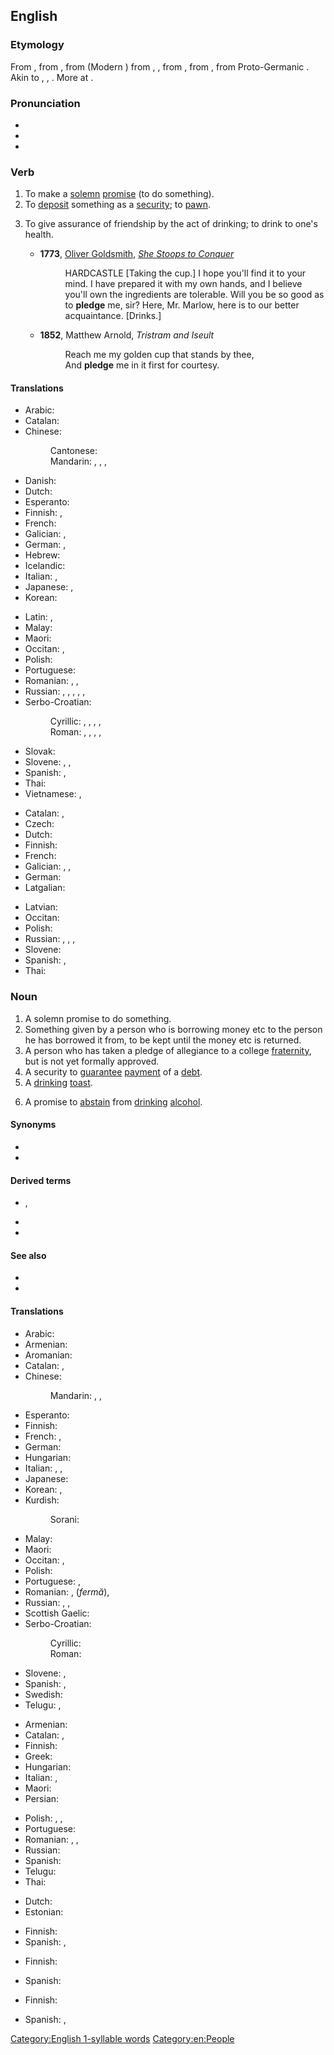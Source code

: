 ==English==
{{slim-wikipedia}}

===Etymology===
From {{etyl|enm|en}} {{m|enm|plege}}, from {{etyl|xno|en}} {{m|fro|plege}}, from {{etyl|fro|en}} {{m|fro|plege}} (Modern {{cog|fr|pleige}}) from {{etyl|ML.|en}} {{m|la|plevium}}, {{m|la|plebium}}, from {{etyl|ML.|en}} {{m|la|plebiō||I pledge}}, from {{etyl|frk|en}} {{m|frk|*plegan||to pledge; to support; to guarantee}}, from Proto-Germanic {{m|gem-pro|*plehaną||to care about, be concerned with}}. Akin to {{cog|goh|pflegan||to take care of, be accustomed to}}, {{cog|osx|plegan||to vouch for}}, {{cog|ang|plēon||to risk, endanger}}. More at {{l|en|plight}}.

===Pronunciation===
* {{IPA|/plɛdʒ/|lang=en}}
* {{audio|en-us-pledge.ogg|Audio (US)|lang=en}}
* {{rhymes|ɛdʒ|lang=en}}
<!-- 1 syllable words !-->

===Verb===
{{en-verb|pledg}}

# To make a [[solemn]] [[promise]] (to do something).
# To [[deposit]] something as a [[security]]; to [[pawn]].
# {{lb|en|transitive}} To give assurance of friendship by the act of drinking; to drink to one's health.
#* '''1773''', [[w:Oliver Goldsmith|Oliver Goldsmith]], ''[[s:She Stoops to Conquer|She Stoops to Conquer]]''
#*: HARDCASTLE [Taking the cup.] I hope you'll find it to your mind. I have prepared it with my own hands, and I believe you'll own the ingredients are tolerable. Will you be so good as to '''pledge''' me, sir? Here, Mr. Marlow, here is to our better acquaintance. [Drinks.]
#* '''1852''', Matthew Arnold, ''Tristram and Iseult''
#*: Reach me my golden cup that stands by thee,
#*: And '''pledge''' me in it first for courtesy.

====Translations====
{{trans-top|to make a solemn promise}}
* Arabic: {{t|ar|تَعَهدَ}}
* Catalan: {{t+|ca|prometre}}
* Chinese:
*: Cantonese: {{t|yue|誓|tr=sai6|sc=Hani}}
*: Mandarin: {{t+|cmn|發誓|sc=Hani}}, {{t+|cmn|发誓|tr=fāshì|sc=Hani}}, {{t+|cmn|保證|sc=Hani}}, {{t+|cmn|保证|tr=bǎozhèng|sc=Hani}}
* Danish:
* Dutch: {{t|nl|plechtig beloven}}
* Esperanto: {{t-needed|eo}}
* Finnish: {{t+|fi|luvata}}, {{t+|fi|sitoutua}}
* French: {{t+|fr|promettre}}
* Galician: {{t|gl|estocar}}, {{t|gl|prometer}}
* German: {{t|de|zusichern}}, {{t+|de|versprechen}}
* Hebrew: {{t|he|נשבע|tr=nishbá|sc=Hebr}}
* Icelandic: {{t-needed|is}}
* Italian: {{t+|it|promettere}}, {{t+|it|impegnarsi}}
* Japanese: {{t+|ja|公約|tr=kōyaku suru|alt=公約する}}, {{t+|ja|保証|tr=ほしょうする, hoshō suru|alt=保証する|sc=Jpan}}
* Korean: {{t-needed|ko}}
{{trans-mid}}
* Latin: {{t|la|spondere}}, {{t|la|vovere}}
* Malay: {{t|ms|ikrar}}
* Maori: {{t|mi|oati}}
* Occitan: {{t+|oc|prometre}}, {{t+|oc|jurar}}
* Polish: {{t+|pl|obiecać}}
* Portuguese: {{t+|pt|prometer}}
* Romanian: {{t+|ro|promite}}, {{t+|ro|garanta}}, {{t+|ro|jura}}
* Russian: {{t+|ru|обеща́ть|impf}}, {{t+|ru|пообеща́ть|pf}}, {{t+|ru|заверя́ть|impf}}, {{t+|ru|заве́рить|pf}}, {{t+|ru|кля́сться|impf}}, {{t+|ru|покля́сться|pf}}
* Serbo-Croatian:
*: Cyrillic: {{t|sh|залога}}, {{t|sh|завет}}, {{t|sh|завјет}}, {{t|sh|обећање}}, {{t|sh|присега}}
*: Roman: {{t+|sh|zaloga}}, {{t+|sh|zavet}}, {{t+|sh|zavjet}}, {{t+|sh|obećanje}}, {{t+|sh|prisega}}
* Slovak: {{t-needed|sk}}
* Slovene: {{t|sl|zapriseči}}, {{t|sl|zavezati se}}, {{t|sl|zaobljubiti se}}
* Spanish: {{t+|es|prometer}}, {{t+|es|jurar}}
* Thai: {{t-needed|th}}
* Vietnamese: {{t+|vi|cam kết}}, {{t+|vi|thề}}
{{trans-bottom}}

{{trans-top|to deposit something as a security; to pawn}}
* Catalan: {{t+|ca|penyorar}}, {{t+|ca|empenyorar}}
* Czech: {{t+|cs|zastavit}}
* Dutch: {{t+|nl|verpanden}}
* Finnish: {{t+|fi|pantata}}
* French: {{t|fr|mettre en gage}}
* Galician: {{t|gl|gravecer}}, {{t|gl|engaxar}}, {{t|gl|piñorar}}
* German: {{t+|de|verpfänden}}
* Latgalian: {{t|ltg|aizlyka}}
{{trans-mid}}
* Latvian: {{t|lv|ķīla}}
* Occitan: {{t|oc|empenhar}}
* Polish: {{t|pl|złożyć zastaw}}
* Russian: {{t|ru|[[отдава́ть]] в [[зало́г]]|impf}}, {{t|ru|[[отда́ть]] в [[зало́г]]|pf}}, {{t+|ru|закла́дывать|impf}}, {{t+|ru|заложи́ть|pf}}
* Slovene: {{t|sl|zastaviti}}
* Spanish: {{t+|es|hipotecar}}, {{t+|es|empeñar}}
* Thai: {{t+|th|จำนำ}}
{{trans-bottom}}

===Noun===
{{en-noun}}

# A solemn promise to do something.
# Something given by a person who is borrowing money etc to the person he has borrowed it from, to be kept until the money etc is returned.
# A person who has taken a pledge of allegiance to a college [[fraternity]], but is not yet formally approved.
# A security to [[guarantee]] [[payment]] of a [[debt]].
# A [[drinking]] [[toast]].
# {{lb|en|with {{l|en|the}}}} A promise to [[abstain]] from [[drinking]] [[alcohol]].

====Synonyms====
* {{l|en|promise}}
* {{l|en|commitment}}

====Derived terms====
* {{l|en|antipledge}}, {{l|en|antipledging}}
* {{l|en|pledgeless}}
* {{l|en|Pledge of Allegiance}}

====See also====
* {{l|en|oath}}
* {{l|en|vow}}

====Translations====
{{trans-top|solemn promise}}
* Arabic: {{t|ar|ضَمَان|m}}
* Armenian: {{t+|hy|ուխտ}}
* Aromanian: {{t|rup|ligãmintu}}
* Catalan: {{t+|ca|promesa|f}}, {{t+|ca|jurament|m}}
* Chinese:
*: Mandarin: {{t+|cmn|誓言|tr=shìyán|sc=Hani}}, {{t+|cmn|誓詞|sc=Hani}}, {{t+|cmn|誓词|tr=shìcí|sc=Hani}}
* Esperanto: {{t-needed|eo}}
* Finnish: {{t+|fi|lupaus}}
* French: {{t+|fr|gage|m}}, {{t+|fr|serment|m}}
* German: {{t+|de|Pfand|n}}
* Hungarian: {{t+|hu|fogadalom}}
* Italian: {{t+|it|giuramento|m}}, {{t+|it|pegno|m}}, {{t|it|promessa solenne|f}}
* Japanese: {{t+|ja|抵当|tr=ていとう, teitō|sc=Jpan}}
* Korean: {{t+|ko|서약}}, {{t+|ko|맹세}}
* Kurdish:
*: Sorani: {{t|ku|په‌یمان|tr=paymAn|sc=ku-Arab}}
{{trans-mid}}
* Malay: {{t|ms|ikrar}}
* Maori: {{t|mi|takoha}}
* Occitan: {{t+|oc|promessa|f}}, {{t+|oc|jurament|m}}
* Polish: {{t+|pl|obietnica|f}}
* Portuguese: {{t+|pt|promessa|f}}, {{t+|pt|penhor|m}}
* Romanian: {{t+|ro|legământ}}, {{t+|ro|promisiune}} (''fermă''), {{t+|ro|jurământ}}
* Russian: {{t+|ru|обе́т|m}}, {{t+|ru|обеща́ние|n}}, {{t+|ru|заро́к|m}}
* Scottish Gaelic: {{t|gd|gealltanas|m}}
* Serbo-Croatian:
*: Cyrillic: {{t|sh|за́вет|m}}
*: Roman: {{t+|sh|závet|m}}
* Slovene: {{t|sl|zaprisega|f}}, {{t|sl|zaobljuba|f}}
* Spanish: {{t+check|es|juramento|m}}, {{t-check|es|[[promesa]] [[solemne]]|f}} <!-- was "[[promesa]] [[solemne]]" - assumed sum-of-parts; if an idiom, remove the embedded wikilinks to the individual words. see [[User:Kephir/gadgets/xte#Translation_fixing]] -->
* Swedish: {{t+|sv|underpant|c}}
* Telugu: {{t+|te|ప్రతిజ్ఞ|tr=prathigna|sc=Telu}}, {{t+|te|ప్రతిన|tr=prathina|sc=Telu}}
{{trans-bottom}}

{{trans-top|security to payment}}
* Armenian: {{t+|hy|գրավ}}
* Catalan: {{t+|ca|penyora|f}}, {{t+|ca|garantia|f}}
* Finnish: {{t+|fi|pantti}}
* Greek: {{t+|el|ενέχυρο|n}}
* Hungarian: {{t+|hu|zálog}}
* Italian: {{t+|it|avallo|m}}, {{t+|it|garanzia|f}}
* Maori: {{t|mi|tāmana}}
* Persian: {{t+|fa|گرو|tr=gerow|sc=fa-Arab}}
{{trans-mid}}
* Polish: {{t+|pl|depozyt|m}}, {{t+|pl|kaucja|f}}, {{t+|pl|zastaw|m}}
* Portuguese: {{t+|pt|garantia|f}}
* Romanian: {{t+|ro|zălog}}, {{t+|ro|gaj}}, {{t+|ro|garanție}}
* Russian: {{t+|ru|зало́г|m}}
* Spanish: {{t+|es|garantía|f}}
* Telugu: {{t+|te|తనఖా|tr=tanakhaa|sc=Telu}}
* Thai: {{t+|th|จำนำ}}
{{trans-bottom}}

{{trans-top|person who has taken a pledge of allegiance to a fraternity}}
* Dutch: {{t+|nl|schacht}}
* Estonian: {{t+|et|rebane}}
{{trans-mid}}
* Finnish: {{t+|fi|kokelas}}
* Spanish: {{t+|es|iniciado|m}}, {{t+|es|iniciada|f}}
{{trans-bottom}}

{{trans-top|drinking toast}}
* Finnish: {{t|fi|maljapuhe}}
{{trans-mid}}
* Spanish: {{t+|es|brindis|m}}
{{trans-bottom}}

{{trans-top|promise to abstain from drinking alcohol}}
* Finnish: {{t|fi|raittiuslupaus}}
{{trans-mid}}
* Spanish: {{t+|es|juramento|m}}, {{t+|es|manda|f}}
{{trans-bottom}}

[[Category:English 1-syllable words]]
[[Category:en:People]]